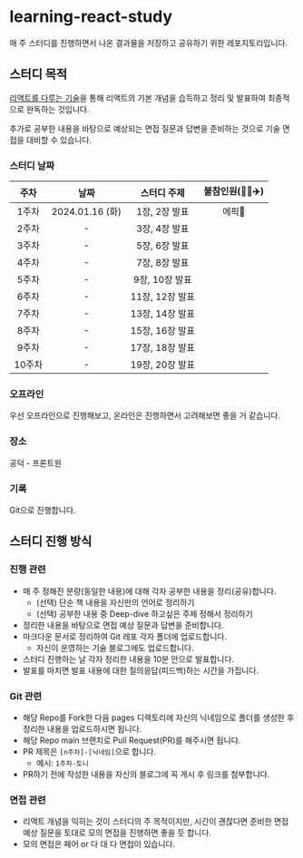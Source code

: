 # learning-react-study
매 주 스터디를 진행하면서 나온 결과물을 저장하고 공유하기 위한 레포지토리입니다.

## 스터디 목적

[리액트를 다루는 기술](https://product.kyobobook.co.kr/detail/S000001792882)을 통해 리액트의 기본 개념을 습득하고 정리 및 발표하여 최종적으로 완독하는 것입니다.

추가로 공부한 내용을 바탕으로 예상되는 면접 질문과 답변을 준비하는 것으로 기술 면접을 대비할 수 있습니다.

### 스터디 날짜

| 주차 | 날짜 | 스터디 주제 | 불참인원(💊💼✈️) |
| :---: | :---: | :---: | :---: |
| 1주차 | 2024.01.16 (화) | 1장, 2장 발표  | 에픽💊 |
| 2주차 | - | 3장, 4장 발표  |  |
| 3주차 | - | 5장, 6장 발표  |  |
| 4주차 | - | 7장, 8장 발표  |  |
| 5주차 | - | 9장, 10장 발표  |  |
| 6주차 | - | 11장, 12장 발표  |  |
| 7주차 | - | 13장, 14장 발표  |  |
| 8주차 | - | 15장, 16장 발표  |  |
| 9주차 | - | 17장, 18장 발표  |  |
| 10주차 | - | 19장, 20장 발표  |  |

### 오프라인

우선 오프라인으로 진행해보고, 온라인은 진행하면서 고려해보면 좋을 거 같습니다.

### 장소

공덕 - 프론트원

### 기록

Git으로 진행합니다.

## 스터디 진행 방식

### 진행 관련

- 매 주 정해진 분량(동일한 내용)에 대해 각자 공부한 내용을 정리(공유)합니다.
  - (선택) 단순 책 내용을 자신만의 언어로 정리하기
  - (선택) 공부한 내용 중 Deep-dive 하고싶은 주제 정해서 정리하기
- 정리한 내용을 바탕으로 면접 예상 질문과 답변을 준비합니다.
- 마크다운 문서로 정리하여 Git 레포 각자 폴더에 업로드합니다.
  - 자신이 운영하는 기술 블로그에도 업로드합니다.
- 스터디 진행하는 날 각자 정리한 내용을 10분 안으로 발표합니다.
- 발표를 마치면 발표 내용에 대한 질의응답(피드백)하는 시간을 가집니다.

### Git 관련

- 해당 Repo를 Fork한 다음 pages 디렉토리에 자신의 닉네임으로 폴더를 생성한 후 정리한 내용을 업로드하시면 됩니다.
- 해당 Repo main 브랜치로 Pull Request(PR)를 해주시면 됩니다.
- PR 제목은 `[n주차]-[닉네임]`으로 합니다.
  - 예시: `1주차-토니`
- PR하기 전에 작성한 내용을 자신의 블로그에 꼭 게시 후 링크를 첨부합니다.

### 면접 관련

- 리액트 개념을 익히는 것이 스터디의 주 목적이지만, 시간이 괜찮다면 준비한 면접 예상 질문을 토대로 모의 면접을 진행하면 좋을 듯 합니다.
- 모의 면접은 페어 or 다 대 다 면접이 있습니다.